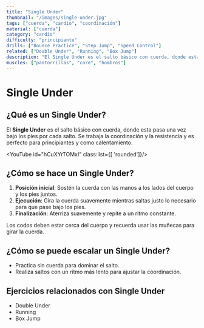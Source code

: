 ```yaml
---
title: "Single Under"
thumbnail: "/images/single-under.jpg"
tags: ["cuerda", "cardio", "coordinación"]
material: ["cuerda"]
category: "cardio"
difficulty: "principiante"
drills: ["Bounce Practice", "Step Jump", "Speed Control"]
related: ["Double Under", "Running", "Box Jump"]
description: "El Single Under es el salto básico con cuerda, donde esta pasa una vez bajo los pies. Es ideal para mejorar la coordinación y la resistencia básica."
muscles: ["pantorrillas", "core", "hombros"]
---
```


# Single Under

## ¿Qué es un Single Under?
El **Single Under** es el salto básico con cuerda, donde esta pasa una vez bajo los pies por cada salto. Se trabaja la coordinación y la resistencia y es perfecto para principiantes y como calentamiento.

<YouTube id="hCuXYrTOMxI" class:list={[ 'rounded']}/>

## ¿Cómo se hace un Single Under?
1. **Posición inicial**: Sostén la cuerda con las manos a los lados del cuerpo y los pies juntos.
2. **Ejecución**: Gira la cuerda suavemente mientras saltas justo lo necesario para que pase bajo los pies.
3. **Finalización**: Aterriza suavemente y repite a un ritmo constante.

Los codos deben estar cerca del cuerpo y recuerda usar las muñecas para girar la cuerda.

## ¿Cómo se puede escalar un Single Under?
- Practica sin cuerda para dominar el salto.
- Realiza saltos con un ritmo más lento para ajustar la coordinación.

## Ejercicios relacionados con Single Under
- Double Under
- Running
- Box Jump
